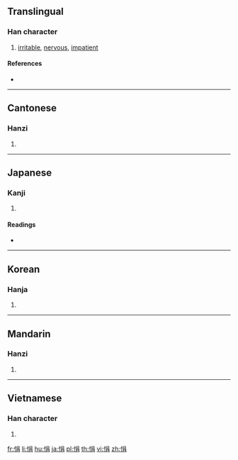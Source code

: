 {{character info/new}}
==Translingual==

===Han character===
{{Han char|rn=61|rad=心|as=07|sn=10|four=96027|canj=PRB|ids=⿰忄肙}}

# [[irritable]], [[nervous]], [[impatient]]

====References====
* {{Han ref|kx=0386.200|dkj=10623|dj=0718.200|hdz=42304.060|uh=6081|ud=24705|bh=D1A6|bd=53670}}

----

==Cantonese==

===Hanzi===
{{yue-hanzi|jyut=[[gyun1]], [[gyun3]]|y=gyun1, gyun3}}

# {{defn|lang=yue|sort=心07}}

----

==Japanese==

===Kanji===
{{ja-kanji|grade=|rs=心07}}

# {{defn|lang=ja|sort=心07}}

====Readings====
* {{ja-readings|on=[[えん]] (en), [[けん]] (ken)|kun=[[うれえる]] (ureeru), [[いらだつ]] (iradatsu)}}

----

==Korean==

===Hanja===
{{ko-hanja|hangeul=연|eumhun=|rv=yeon|mr=yŏn|y=yen}}

# {{defn|lang=ko|sort=心07}}

----

==Mandarin==

===Hanzi===
{{cmn-hanzi|pin=[[yuān]] ([[yuan1]])|wg=yüan<sup>1</sup>}}

# {{defn|lang=cmn|sort=心07}}

----

==Vietnamese==

===Han character===
{{vi-readings|rs=心07|hanviet=quyên}}

# {{defn|lang=vi|sort=心07}}

[[fr:悁]]
[[li:悁]]
[[hu:悁]]
[[ja:悁]]
[[pl:悁]]
[[th:悁]]
[[vi:悁]]
[[zh:悁]]